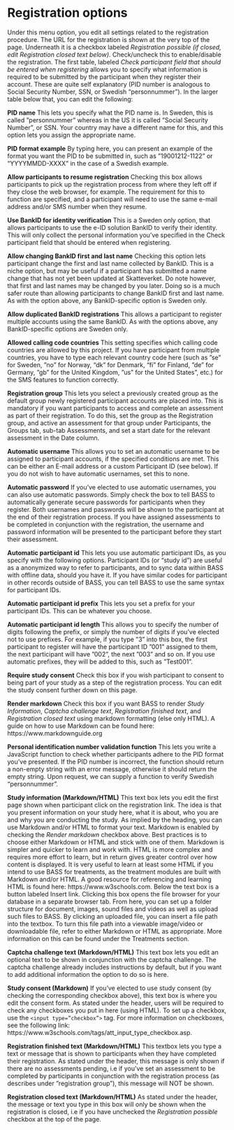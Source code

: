 # Registration options {#registration}
Under this menu option, you edit all settings related to the registration procedure. The URL for the registration is shown at the very top of the page. Underneath it is a checkbox labeled *Registration possible (if closed, edit Registration closed text below)*. Check/uncheck this to enable/disable the registration.
The first table, labeled *Check participant field that should be entered when registering* allows you to specify what information is required to be submitted by the participant when they register their account. These are quite self explanatory (PID number is analogous to Social Security Number, SSN, or Swedish "personnummer").
In the larger table below that, you can edit the following:

**PID name**
This lets you specify what the PID name is. In Sweden, this is called ”personnummer” whereas in the US it is called ”Social Security Number”, or SSN. Your country may have a different name for this, and this option lets you assign the appropriate name.

**PID format example**
By typing here, you can present an example of the format you want the PID to be submitted in, such as ”19001212-1122” or “YYYYMMDD-XXXX” in the case of a Swedish example.

**Allow participants to resume registration**
Checking this box allows participants to pick up the registration process from where they left off if they close the web browser, for example. The requirement for this to function are specified, and a participant will need to use the same e-mail address and/or SMS number when they resume.

**Use BankID for identity verification**
This is a Sweden only option, that allows participants to use the e-ID solution BankID to verify their identity. This will only collect the personal information you’ve specified in the Check participant field that should be entered when registering.

**Allow changing BankID first and last name**
Checking this option lets participant change the first and last name collected by BankID. This is a niche option, but may be useful if a participant has submitted a name change that has not yet been updated at Skatteverket. Do note however, that first and last names may be changed by you later. Doing so is a much safer route than allowing participants to change BankID first and last name. As with the option above, any BankID-specific option is Sweden only.

**Allow duplicated BankID registrations**
This allows a participant to register multiple accounts using the same BankID. As with the options above, any BankID-specific options are Sweden only.

**Allowed calling code countries**
This setting specifies which calling code countries are allowed by this project. If you have participant from multiple countries, you have to type each relevant country code here (such as ”se” for Sweden, ”no” for Norway, “dk” for Denmark, “fi” for Finland, ”de” for Germany, ”gb” for the United Kingdom, ”us” for the United States”, etc.) for the SMS features to function correctly.

**Registration group**
This lets you select a previously created group as the default group newly registered participant accounts are placed into. This is mandatory if you want participants to access and complete an assessment as part of their registration.
To do this, set the group as the Registration group, and active an assessment for that group under Participants, the Groups tab, sub-tab Assessments, and set a start date for the relevant assessment in the Date column.

**Automatic username**
This allows you to set an automatic username to be assigned to participant accounts, if the specified conditions are met. This can be either an E-mail address or a custom Participant ID (see below). If you do not wish to have automatic usernames, set this to none.

**Automatic password**
If you’ve elected to use automatic usernames, you can also use automatic passwords. Simply check the box to tell BASS to automatically generate secure passwords for participants when they register. Both usernames and passwords will be shown to the participant at the end of their registration process. If you have assigned assessments to be completed in conjunction with the registration, the username and password information will be presented to the participant before they start their assessment.

**Automatic participant id**
This lets you use automatic participant IDs, as you specify with the following options. Participant IDs (or "study id") are useful as a anonymized way to refer to participants, and to sync data within BASS with offline data, should you have it. If you have similar codes for participant in other records outside of BASS, you can tell BASS to use the same syntax for participant IDs.

**Automatic participant id prefix**
This lets you set a prefix for your participant IDs. This can be whatever you choose.

**Automatic participant id length**
This allows you to specify the number of digits following the prefix, or simply the number of digits if you’ve elected not to use prefixes. For example, if you type ”3” into this box, the first participant to register will have the participant ID ”001” assigned to them, the next participant will have ”002”, the next ”003” and so on. If you use automatic prefixes, they will be added to this, such as ”Test001”.

**Require study consent**
Check this box if you wish participant to consent to being part of your study as a step of the registration process. You can edit the study consent further down on this page.

**Render markdown**
Check this box if you want BASS to render *Study Information*, *Captcha challenge text*, *Registration finished text*, and *Registration closed text* using markdown formatting (else only HTML). A guide on how to use Markdown can be found here: https://www.markdownguide.org

**Personal identification number validation function**
This lets you write a JavaScript function to check whether participants adhere to the PID format you’ve presented. If the PID number is incorrect, the function should return a non-empty string with an error message, otherwise it should return the empty string. Upon request, we can supply a function to verify Swedish "personnummer". 

**Study information (Markdown/HTML)**
This text box lets you edit the first page shown when participant click on the registration link. The idea is that you present information on your study here, what it is about, who you are and why you are conducting the study.
As implied by the heading, you can use Markdown and/or HTML to format your text. Markdown is enabled by checking the *Render markdown* checkbox above. Best practices is to choose either Markdown or HTML and stick with one of them. Markdown is simpler and quicker to learn and work with. HTML is more complex and requires more effort to learn, but in return gives greater control over how content is displayed.
It is very useful to learn at least some HTML if you intend to use BASS for treatments, as the treatment modules are built with Markdown and/or HTML.
A good resource for referencing and learning HTML is found here: https://www.w3schools.com.
Below the text box is a button labeled Insert link. Clicking this box opens the file browser for your database in a separate browser tab. From here, you can set up a folder structure for document, images, sound files and videos as well as upload such files to BASS. By clicking an uploaded file, you can insert a file path into the textbox. To turn this file path into a viewable image/video or downloadable file, refer to either Markdown or HTML as appropriate. More information on this can be found under the Treatments section.

**Captcha challenge text (Markdown/HTML)**
This text box lets you edit an optional text to be shown in conjunction with the captcha challenge. The captcha challenge already includes instructions by default, but if you want to add additional information the option to do so is here.

**Study consent (Markdown)**
If you’ve elected to use study consent (by checking the corresponding checkbox above), this text box is where you edit the consent form. As stated under the header, users will be required to check any checkboxes you put in here (using HTML). To set up a checkbox, use the `<input type=”checkbox”>` tag. For more information on checkboxes, see the following link: https://www.w3schools.com/tags/att_input_type_checkbox.asp.

**Registration finished text (Markdown/HTML)**
This textbox lets you type a text or message that is shown to participants when they have completed their registration. As stated under the header, this message is only shown if there are no assessments pending, i.e if you’ve set an assessment to be completed by participants in conjunction with the registration process (as describes under ”registration group”), this message will NOT be shown.

**Registration closed text (Markdown/HTML)**
As stated under the header, the message or text you type in this box will only be shown when the registration is closed, i.e if you have unchecked the *Registration possible* checkbox at the top of the page.